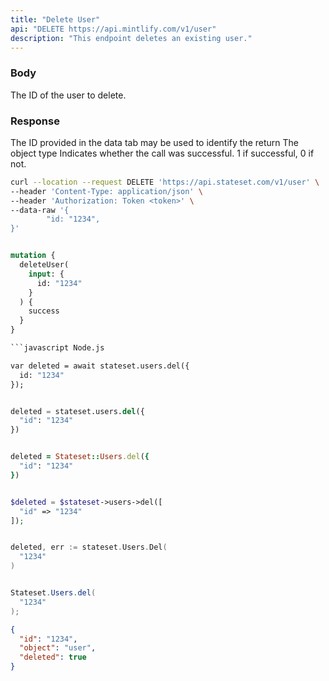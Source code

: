 ```yaml
---
title: "Delete User"
api: "DELETE https://api.mintlify.com/v1/user"
description: "This endpoint deletes an existing user."
---
```


### Body

<ParamField body="id" type="string">
  The ID of the user to delete.
</ParamField>

### Response

<ResponseField name="id" type="string">
  The ID provided in the data tab may be used to identify the return
</ResponseField>

<ResponseField name="object" type="string">
  The object type
</ResponseField>

<ResponseField name="success" type="number">
  Indicates whether the call was successful. 1 if successful, 0 if not.
</ResponseField>

<RequestExample>

```bash cURL
curl --location --request DELETE 'https://api.stateset.com/v1/user' \
--header 'Content-Type: application/json' \
--header 'Authorization: Token <token>' \
--data-raw '{
		"id: "1234",
}'
```

```graphQL GraphQL

mutation {
  deleteUser(
    input: {
      id: "1234"
    }
  ) {
    success
  }
}

```javascript Node.js

var deleted = await stateset.users.del({
  id: "1234"
});

```

```python Python

deleted = stateset.users.del({
  "id": "1234"
})

```

```ruby Ruby

deleted = Stateset::Users.del({
  "id": "1234"
})

```

```php PHP

$deleted = $stateset->users->del([
  "id" => "1234"
]);

```

```go Go

deleted, err := stateset.Users.Del(
  "1234"
)

```

```java Java

Stateset.Users.del(
  "1234"
);

```


</RequestExample>

<ResponseExample>

```json Response
{
  "id": "1234",
  "object": "user",
  "deleted": true
}
```

</ResponseExample>
